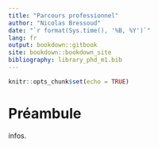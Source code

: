 ```yaml
---
title: "Parcours professionnel"
author: "Nicolas Bressoud"
date: "`r format(Sys.time(), '%B, %Y')`"
lang: fr
output: bookdown::gitbook
site: bookdown::bookdown_site
bibliography: library_phd_m1.bib
---
```


<!-- rappel: le setup peut se régler et influencer tout le document.-->
```r
knitr::opts_chunk$set(echo = TRUE)
```




# Préambule

infos.